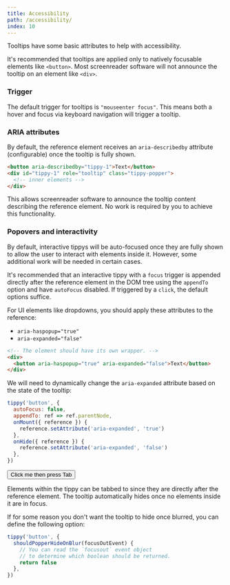 ```yaml
---
title: Accessibility
path: /accessibility/
index: 10
---
```



Tooltips have some basic attributes to help with accessibility.

It's recommended that tooltips are applied only to natively focusable elements
like `<button>`. Most screenreader software will not announce the tooltip on an
element like `<div>`.

### Trigger

The default trigger for tooltips is `"mouseenter focus"`. This means both a
hover and focus via keyboard navigation will trigger a tooltip.

### ARIA attributes

By default, the reference element receives an `aria-describedby` attribute
(configurable) once the tooltip is fully shown.

```html
<button aria-describedby="tippy-1">Text</button>
<div id="tippy-1" role="tooltip" class="tippy-popper">
  <!-- inner elements -->
</div>
```

This allows screenreader software to announce the tooltip content describing the
reference element. No work is required by you to achieve this functionality.

### Popovers and interactivity

By default, interactive tippys will be auto-focused once they are fully shown to
allow the user to interact with elements inside it. However, some additional
work will be needed in certain cases.

It's recommended that an interactive tippy with a `focus` trigger is appended
directly after the reference element in the DOM tree using the `appendTo` option
and have `autoFocus` disabled. If triggered by a `click`, the default options
suffice.

For UI elements like dropdowns, you should apply these attributes to the
reference:

- `aria-haspopup="true"`
- `aria-expanded="false"`

<!-- prettier-ignore -->
```html
<!-- The element should have its own wrapper. -->
<div>
  <button aria-haspopup="true" aria-expanded="false">Text</button>
</div>
```

We will need to dynamically change the `aria-expanded` attribute based on the
state of the tooltip:

```js
tippy('button', {
  autoFocus: false,
  appendTo: ref => ref.parentNode,
  onMount({ reference }) {
    reference.setAttribute('aria-expanded', 'true')
  },
  onHide({ reference }) {
    reference.setAttribute('aria-expanded', 'false')
  },
})
```

<Demo>
  <Button>Click me then press Tab</Button>
  <Dropdown />
</Demo>

Elements within the tippy can be tabbed to since they are directly after the
reference element. The tooltip automatically hides once no elements inside it
are in focus.

If for some reason you don't want the tooltip to hide once blurred, you can
define the following option:

```js
tippy('button', {
  shouldPopperHideOnBlur(focusOutEvent) {
    // You can read the `focusout` event object
    // to determine which boolean should be returned.
    return false
  },
})
```
